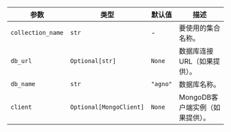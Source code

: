| 参数                | 类型                    | 默认值  | 描述                                                     |
| --------------------- | ----------------------- | ------- | ---------------------------------------------------------- |
| `collection_name`     | `str`                   | -       | 要使用的集合名称。                                         |
| `db_url`              | `Optional[str]`         | `None`  | 数据库连接URL（如果提供）。                                |
| `db_name`             | `str`                   | `"agno"`| 数据库名称。                                               |
| `client`              | `Optional[MongoClient]` | `None`  | MongoDB客户端实例（如果提供）。                            |